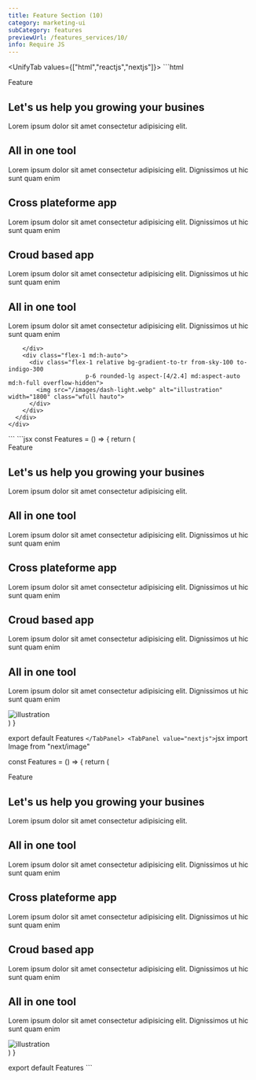 ```yaml
---
title: Feature Section (10)
category: marketing-ui
subCategory: features
previewUrl: /features_services/10/
info: Require JS
---
```


<UnifyTab values={["html","reactjs","nextjs"]}>
    <TabPanel value="html">
    ```html
  <section class="py-20">
    <div class="max-w-7xl mx-auto px-5 sm:px-10 md:px-12 lg:px-5">
      <div class="flex flex-col gap-5">
        <div class="space-y-4 max-w-xl">
          <span
            class="rounded-lg bg-blue-50 dark:bg-gray-900 px-2.5 py-1 text-xs font-semibold tracking-wide text-blue-700 dark:text-gray-100">Feature</span>
          <h1 class="text-3xl font-semibold text-blue-950 dark:text-gray-200 md:text-4xl xl:text-5xl leading-tight">
            Let's us help you growing your busines</h1>
        </div>
        <p class="text-gray-700 dark:text-gray-300">Lorem ipsum dolor sit amet consectetur adipisicing
          elit.</p>
      </div>
      <div class="mt-16 flex flex-col md:flex-row gap-8 xl:gap-10">
        <div class="md:w-96 lg:w-[26rem] space-y-5 flex flex-col md:py-6">
          <div
            class="cursor-pointer relative p-3 before:rounded-md space-y-3 before:absolute before:transition-all before:ease-linear before:scale-x-105 before:scale-y-110 before:inset-0 before:bg-gray-100 dark:before:bg-gray-900">
            <h2 class="text-xl font-semibold text-gray-900 dark:text-white relative">
              All in one tool
            </h2>
            <p class="relative text-gray-700 dark:text-gray-300 text-sm">
              Lorem ipsum dolor sit amet consectetur adipisicing elit. Dignissimos ut hic sunt quam enim
            </p>
          </div>
          <div
            class="cursor-pointer relative p-3 before:rounded-md space-y-3 before:absolute before:transition-all hover:before:ease-linear hover:before:scale-x-105 before:scale-y-110 before:inset-0 hover:before:bg-gray-100 before:dark:hover:bg-gray-900">
            <h2 class="text-xl font-semibold text-gray-900 dark:text-white relative">
              Cross plateforme app
            </h2>
            <p class="relative text-gray-700 dark:text-gray-300 text-sm">
              Lorem ipsum dolor sit amet consectetur adipisicing elit. Dignissimos ut hic sunt quam enim
            </p>
          </div>
          <div
            class="cursor-pointer relative p-3 before:rounded-md space-y-3 before:absolute before:transition-all hover:before:ease-linear hover:before:scale-x-105 before:scale-y-110 before:inset-0 hover:before:bg-gray-100 before:dark:hover:bg-gray-900">
            <h2 class="text-xl font-semibold text-gray-900 dark:text-white relative">
              Croud based app
            </h2>
            <p class="relative text-gray-700 dark:text-gray-300 text-sm">
              Lorem ipsum dolor sit amet consectetur adipisicing elit. Dignissimos ut hic sunt quam enim
            </p>
          </div>
          <div
            class="cursor-pointer relative p-3 before:rounded-md space-y-3 before:absolute before:transition-all hover:before:ease-linear hover:before:scale-x-105 before:scale-y-110 before:inset-0 hover:before:bg-gray-100 before:dark:hover:bg-gray-900">
            <h2 class="text-xl font-semibold text-gray-900 dark:text-white relative">
              All in one tool
            </h2>
            <p class="relative text-gray-700 dark:text-gray-300 text-sm">
              Lorem ipsum dolor sit amet consectetur adipisicing elit. Dignissimos ut hic sunt quam enim
            </p>
          </div>

        </div>
        <div class="flex-1 md:h-auto">
          <div class="flex-1 relative bg-gradient-to-tr from-sky-100 to-indigo-300 
                          p-6 rounded-lg aspect-[4/2.4] md:aspect-auto md:h-full overflow-hidden">
            <img src="/images/dash-light.webp" alt="illustration" width="1800" class="wfull hauto">
          </div>
        </div>
      </div>
    </div>
  </section>
    ```
    </TabPanel>
    <TabPanel value="reactjs">
    ```jsx
const Features = () => {
    return (
        <section className="py-20">
            <div className="max-w-7xl mx-auto px-5 sm:px-10 md:px-12 lg:px-5">
                <div className="flex flex-col gap-5">
                    <div className="space-y-4 max-w-xl">
                        <span className="rounded-lg bg-blue-50 dark:bg-gray-900 px-2.5 py-1 text-xs font-semibold tracking-wide text-blue-700 dark:text-gray-100">Feature</span>
                        <h1 className="text-3xl font-semibold text-blue-950 dark:text-gray-200 md:text-4xl xl:text-5xl leading-tight">Let's us help you growing your busines</h1>
                    </div>
                    <p className="text-gray-700 dark:text-gray-300">Lorem ipsum dolor sit amet consectetur adipisicing
                        elit.</p>
                </div>
                <div className="mt-16 flex flex-col md:flex-row gap-8 xl:gap-10">
                    <div className="md:w-96 lg:w-[26rem] space-y-5 flex flex-col md:py-6">
                        <div className="cursor-pointer relative p-3 before:rounded-md space-y-3 before:absolute before:transition-all before:ease-linear before:scale-x-105 before:scale-y-110 before:inset-0 before:bg-gray-100 dark:before:bg-gray-900">
                            <h2 className="text-xl font-semibold text-gray-900 dark:text-white relative">
                                All in one tool
                            </h2>
                            <p className="relative text-gray-700 dark:text-gray-300 text-sm">
                                Lorem ipsum dolor sit amet consectetur adipisicing elit. Dignissimos ut hic sunt quam enim
                            </p>
                        </div>
                        <div className="cursor-pointer relative p-3 before:rounded-md space-y-3 before:absolute before:transition-all hover:before:ease-linear hover:before:scale-x-105 before:scale-y-110 before:inset-0 hover:before:bg-gray-100 before:dark:hover:bg-gray-900">
                            <h2 className="text-xl font-semibold text-gray-900 dark:text-white relative">
                                Cross plateforme app
                            </h2>
                            <p className="relative text-gray-700 dark:text-gray-300 text-sm">
                                Lorem ipsum dolor sit amet consectetur adipisicing elit. Dignissimos ut hic sunt quam enim
                            </p>
                        </div>
                        <div className="cursor-pointer relative p-3 before:rounded-md space-y-3 before:absolute before:transition-all hover:before:ease-linear hover:before:scale-x-105 before:scale-y-110 before:inset-0 hover:before:bg-gray-100 before:dark:hover:bg-gray-900">
                            <h2 className="text-xl font-semibold text-gray-900 dark:text-white relative">
                                Croud based app
                            </h2>
                            <p className="relative text-gray-700 dark:text-gray-300 text-sm">
                                Lorem ipsum dolor sit amet consectetur adipisicing elit. Dignissimos ut hic sunt quam enim
                            </p>
                        </div>
                        <div className="cursor-pointer relative p-3 before:rounded-md space-y-3 before:absolute before:transition-all hover:before:ease-linear hover:before:scale-x-105 before:scale-y-110 before:inset-0 hover:before:bg-gray-100 before:dark:hover:bg-gray-900">
                            <h2 className="text-xl font-semibold text-gray-900 dark:text-white relative">
                                All in one tool
                            </h2>
                            <p className="relative text-gray-700 dark:text-gray-300 text-sm">
                                Lorem ipsum dolor sit amet consectetur adipisicing elit. Dignissimos ut hic sunt quam enim
                            </p>
                        </div>
                    </div>
                    <div className="flex-1 md:h-auto">
                        <div className="flex-1 relative bg-gradient-to-tr from-sky-100 to-indigo-300 
                      p-6 rounded-lg aspect-[4/2.4] md:aspect-auto md:h-full overflow-hidden">
                            <img src="/images/dash-light.webp" alt="illustration" width={1800} className="wfull hauto" />
                        </div>
                    </div>
                </div>
            </div>
        </section>
    )
}

export default Features
    ```
    </TabPanel>
    <TabPanel value="nextjs">
    ```jsx
import Image from "next/image"

const Features = () => {
    return (
        <section className="py-20">
            <div className="max-w-7xl mx-auto px-5 sm:px-10 md:px-12 lg:px-5">
                <div className="flex flex-col gap-5">
                    <div className="space-y-4 max-w-xl">
                        <span className="rounded-lg bg-blue-50 dark:bg-gray-900 px-2.5 py-1 text-xs font-semibold tracking-wide text-blue-700 dark:text-gray-100">Feature</span>
                        <h1 className="text-3xl font-semibold text-blue-950 dark:text-gray-200 md:text-4xl xl:text-5xl leading-tight">Let's us help you growing your busines</h1>
                    </div>
                    <p className="text-gray-700 dark:text-gray-300">Lorem ipsum dolor sit amet consectetur adipisicing
                        elit.</p>
                </div>
                <div className="mt-16 flex flex-col md:flex-row gap-8 xl:gap-10">
                    <div className="md:w-96 lg:w-[26rem] space-y-5 flex flex-col md:py-6">
                        <div className="cursor-pointer relative p-3 before:rounded-md space-y-3 before:absolute before:transition-all before:ease-linear before:scale-x-105 before:scale-y-110 before:inset-0 before:bg-gray-100 dark:before:bg-gray-900">
                            <h2 className="text-xl font-semibold text-gray-900 dark:text-white relative">
                                All in one tool
                            </h2>
                            <p className="relative text-gray-700 dark:text-gray-300 text-sm">
                                Lorem ipsum dolor sit amet consectetur adipisicing elit. Dignissimos ut hic sunt quam enim
                            </p>
                        </div>
                        <div className="cursor-pointer relative p-3 before:rounded-md space-y-3 before:absolute before:transition-all hover:before:ease-linear hover:before:scale-x-105 before:scale-y-110 before:inset-0 hover:before:bg-gray-100 before:dark:hover:bg-gray-900">
                            <h2 className="text-xl font-semibold text-gray-900 dark:text-white relative">
                                Cross plateforme app
                            </h2>
                            <p className="relative text-gray-700 dark:text-gray-300 text-sm">
                                Lorem ipsum dolor sit amet consectetur adipisicing elit. Dignissimos ut hic sunt quam enim
                            </p>
                        </div>
                        <div className="cursor-pointer relative p-3 before:rounded-md space-y-3 before:absolute before:transition-all hover:before:ease-linear hover:before:scale-x-105 before:scale-y-110 before:inset-0 hover:before:bg-gray-100 before:dark:hover:bg-gray-900">
                            <h2 className="text-xl font-semibold text-gray-900 dark:text-white relative">
                                Croud based app
                            </h2>
                            <p className="relative text-gray-700 dark:text-gray-300 text-sm">
                                Lorem ipsum dolor sit amet consectetur adipisicing elit. Dignissimos ut hic sunt quam enim
                            </p>
                        </div>
                        <div className="cursor-pointer relative p-3 before:rounded-md space-y-3 before:absolute before:transition-all hover:before:ease-linear hover:before:scale-x-105 before:scale-y-110 before:inset-0 hover:before:bg-gray-100 before:dark:hover:bg-gray-900">
                            <h2 className="text-xl font-semibold text-gray-900 dark:text-white relative">
                                All in one tool
                            </h2>
                            <p className="relative text-gray-700 dark:text-gray-300 text-sm">
                                Lorem ipsum dolor sit amet consectetur adipisicing elit. Dignissimos ut hic sunt quam enim
                            </p>
                        </div>
                    </div>
                    <div className="flex-1 md:h-auto">
                        <div className="flex-1 relative bg-gradient-to-tr from-sky-100 to-indigo-300 
                      p-6 rounded-lg aspect-[4/2.4] md:aspect-auto md:h-full overflow-hidden">
                            <Image src="/images/dash-light.webp" alt="illustration" width={1800} height={1200} className="wfull hauto" />
                        </div>
                    </div>
                </div>
            </div>
        </section>
    )
}

export default Features
    ```
    </TabPanel>
</UnifyTab>
